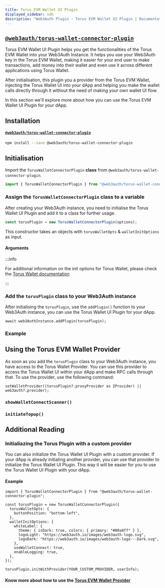 ```yaml
---
title: Torus EVM Wallet UI Plugin
displayed_sidebar: sdk
description: "Web3Auth Plugin - Torus EVM Wallet UI Plugin | Documentation - Web3Auth"
---
```



## [`@web3auth/torus-wallet-connector-plugin`](https://npmjs.com/package/@web3auth/torus-wallet-connector-plugin)

Torus EVM Wallet UI Plugin helps you get the functionalities of the Torus EVM Wallet into your Web3Auth Instance. It helps you use your Web3Auth key
in the Torus EVM Wallet, making it easier for your end user to make transactions, add money into their wallet and even use it across different
applications using Torus Wallet.

After initialisation, this plugin you a provider from the Torus EVM Wallet, injecting the Torus Wallet UI into your dApp and helping you make the
wallet calls directly through it without the need of making your own wallet UI flow.

In this section we'll explore more about how you can use the Torus EVM Wallet UI Plugin for your dApp.

## Installation

#### [`@web3auth/torus-wallet-connector-plugin`](https://www.npmjs.com/package/@web3auth/torus-wallet-connector-plugin)

```bash npm2yarn
npm install --save @web3auth/torus-wallet-connector-plugin
```

## Initialisation

Import the `TorusWalletConnectorPlugin` **class** from `@web3auth/torus-wallet-connector-plugin`.

```javascript
import { TorusWalletConnectorPlugin } from "@web3auth/torus-wallet-connector-plugin";
```

### Assign the `TorusWalletConnectorPlugin` class to a variable

After creating your Web3Auth instance, you need to initialise the Torus Wallet UI Plugin and add it to a class for further usage.

```javascript
const torusPlugin = new TorusWalletConnectorPlugin(options);
```

This constructor takes an objects with `torusWalletOpts` & `walletInitOptions` as input.

#### Arguments

<PluginConfig />
<PluginWhitelabelConfig />

:::info

For additional information on the init options for Torus Wallet, please check the
[Torus Wallet documentation](https://docs.tor.us/wallet/api-reference/class#init)

:::

### Add the `torusPlugin` class to your Web3Auth instance

After initialising the `torusPlugin`, use the `addPlugin()` function to your Web3Auth instance, you can use the Torus Wallet UI Plugin for your dApp.

```
await web3AuthInstance.addPlugin(torusPlugin);
```

### Example

<PluginsExample />

## Using the Torus EVM Wallet Provider

As soon as you add the `torusPlugin` class to your Web3Auth instance, you have access to the Torus Wallet Provider. You can use this provider to
access the Torus Wallet UI within your dApp and make RPC calls through that. To use the provider, use the following command:

```
setWalletProvider((torusPlugin?.proxyProvider as IProvider) || web3auth?.provider);
```

### `showWalletConnectScanner()`

<ShowWCScanner />

### `initiateTopup()`

<InitiateTopUp />

## Additional Reading

### Initialiazing the Torus Plugin with a custom provider

You can also initialize the Torus Wallet UI Plugin with a custom provider. If your dApp is already initiating another provider, you can use that
provider to initialize the Torus Wallet UI Plugin. This way it will be easier for you to use the Torus Wallet UI Plugin with your dApp.

#### Example

```tsx
import { TorusWalletConnectorPlugin } from "@web3auth/torus-wallet-connector-plugin";

const torusPlugin = new TorusWalletConnectorPlugin({
  torusWalletOpts: {
    buttonPosition: "bottom-left",
  },
  walletInitOptions: {
    whiteLabel: {
      theme: { isDark: true, colors: { primary: "#00a8ff" } },
      logoLight: "https://web3auth.io/images/web3auth-logo.svg",
      logoDark: "https://web3auth.io/images/web3auth-logo---Dark.svg",
    },
    useWalletConnect: true,
    enableLogging: true,
  },
});

torusPlugin.initWithProvider(YOUR_CUSTOM_PROVIDER, userInfo);
```

#### Know more about how to use the [Torus EVM Wallet Provider](https://docs.tor.us/wallet/api-reference/ethereum-api#provider)
